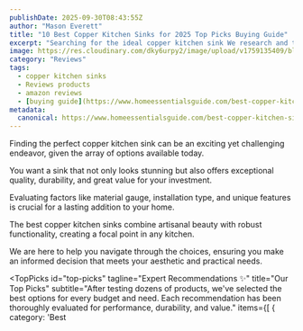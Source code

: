 ```yaml
---
publishDate: 2025-09-30T08:43:55Z
author: "Mason Everett"
title: "10 Best Copper Kitchen Sinks for 2025 Top Picks Buying Guide"
excerpt: "Searching for the ideal copper kitchen sink We research and test the top options to help you choose wisely, ensuring durability, style and value."
image: https://res.cloudinary.com/dky6urpy2/image/upload/v1759135409/blog_image_1759135408_tsrz5s.webp
category: "Reviews"
tags:
  - copper kitchen sinks
  - Reviews products
  - amazon reviews
  - [buying guide](https://www.homeessentialsguide.com/best-copper-kitchen-faucet)
metadata:
  canonical: https://www.homeessentialsguide.com/best-copper-kitchen-sinks
---
```



<p>Finding the perfect copper kitchen sink can be an exciting yet challenging endeavor, given the array of options available today.</p>
<p>You want a sink that not only looks stunning but also offers exceptional quality, durability, and great value for your investment.</p>
<p>Evaluating factors like material gauge, installation type, and unique features is crucial for a lasting addition to your home.</p>
<p>The best copper kitchen sinks combine artisanal beauty with robust functionality, creating a focal point in any kitchen.</p>
<p>We are here to help you navigate through the choices, ensuring you make an informed decision that meets your aesthetic and practical needs.</p>

<TopPicks
  id="top-picks"
  tagline="Expert Recommendations ✨"
  title="Our Top Picks"
  subtitle="After testing dozens of products, we've selected the best options for every budget and need. Each recommendation has been thoroughly evaluated for performance, durability, and value."
  items={[
    {
      category: 'Best